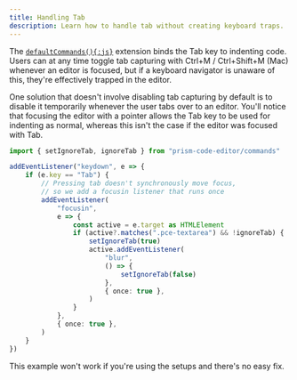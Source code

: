 ```yaml
---
title: Handling Tab
description: Learn how to handle tab without creating keyboard traps.
---
```



<MountEditors />

The [`defaultCommands(){:js}`](/api-reference/commands/f-defaultcommands) extension binds the Tab key to indenting code. Users can at any time toggle tab capturing with Ctrl+M / Ctrl+Shift+M (Mac) whenever an editor is focused, but if a keyboard navigator is unaware of this, they're effectively trapped in the editor.

One solution that doesn't involve disabling tab capturing by default is to disable it temporarily whenever the user tabs over to an editor. You'll notice that focusing the editor with a pointer allows the Tab key to be used for indenting as normal, whereas this isn't the case if the editor was focused with Tab.

```ts editor
import { setIgnoreTab, ignoreTab } from "prism-code-editor/commands"

addEventListener("keydown", e => {
	if (e.key == "Tab") {
		// Pressing tab doesn't synchronously move focus,
		// so we add a focusin listener that runs once
		addEventListener(
			"focusin",
			e => {
				const active = e.target as HTMLElement
				if (active?.matches(".pce-textarea") && !ignoreTab) {
					setIgnoreTab(true)
					active.addEventListener(
						"blur",
						() => {
							setIgnoreTab(false)
						},
						{ once: true },
					)
				}
			},
			{ once: true },
		)
	}
})
```

<Aside type="caution">
	This example won't work if you're using the setups and there's no easy fix.
</Aside>
